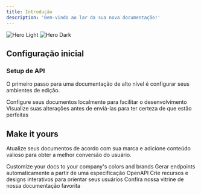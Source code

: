 ```yaml
---
title: Introdução
description: 'Bem-vindo ao lar da sua nova documentação!'
---
```


<img
  className="block dark:hidden"
  src="/images/hero-light.svg"
  alt="Hero Light"
/>
<img
  className="hidden dark:block"
  src="/images/hero-dashboard-norbaas.webp"
  alt="Hero Dark"
/>

## Configuração inicial
### Setup de API

O primeiro passo para uma documentação de alto nível é configurar seus ambientes de edição.

<CardGroup cols={2}>
  <Card
    title="Edit Your Docs"
    icon="pen-to-square"
    href="https://mintlify.com/docs/quickstart"
  >
    Configure seus documentos localmente para facilitar o desenvolvimento
  </Card>
  <Card
    title="Preview Changes"
    icon="file-doc"
    href="https://mintlify.com/docs/development"
  >
    Visualize suas alterações antes de enviá-las para ter certeza de que estão perfeitas
  </Card>
</CardGroup>

## Make it yours

Atualize seus documentos de acordo com sua marca e adicione conteúdo valioso para obter a melhor conversão do usuário.

<CardGroup cols={2}>
  <Card
    title="Customize sua fintech"
    icon="palette"
    href="https://mintlify.com/docs/settings/global"
  >
    Customize your docs to your company's colors and brands
  </Card>
  <Card
    title="Reference APIs"
    icon="code"
    href="https://mintlify.com/docs/api-playground/openapi"
  >
    Gerar endpoints automaticamente a partir de uma especificação OpenAPI
  </Card>
  <Card
    title="Add Components"
    icon="screwdriver-wrench"
    href="https://mintlify.com/docs/components/accordion"
  >
    Crie recursos e designs interativos para orientar seus usuários
  </Card>
  <Card
    title="Get Inspiration"
    icon="stars"
    href="https://mintlify.com/customers"
  >
    Confira nossa vitrine de nossa documentação favorita
  </Card>
</CardGroup>

